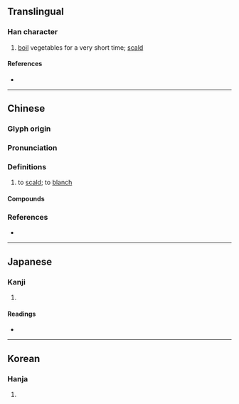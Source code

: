 {{character info/new}}
==Translingual==

===Han character===
{{Han char|rn=86|rad=火|as=08|sn=12|four=91846|canj=FYAJ|ids=⿰火卓}}
# [[boil]] vegetables for a very short time; [[scald]]

====References====
* {{Han ref|kx=0675.020|dkj=19139|dj=1086.130|hdz=32208.130|uh=712F|ud=28975|bh=DA5A|bd=55898}}

----

==Chinese==
{{zh-forms}}
{{zh-wp}}

===Glyph origin===
{{Han etym}}

===Pronunciation===
{{zh-pron
|m=chāo
|c=zoek3,coek3
|mc=y
|oc=y
|cat=
}}

===Definitions===
{{zh-hanzi}}

# {{lb|zh|cooking}} to [[scald]]; to [[blanch]]

====Compounds====
{{zh-der|焯焯|焯爍|焯著|焯水}}

===References===
* {{R:yue:mfccd}}

----

==Japanese==

===Kanji===
{{ja-kanji|grade=|rs=火08}}

# {{defn|lang=ja|sort=火08}}

====Readings====
* {{ja-readings|on=[[しゃく]] (shaku), [[とく]] (toku), [[たく]] (taku)|kun=[[あきらか]] (akiraka)}}

----

==Korean==

===Hanja===
{{ko-hanja|hangeul=작|eumhun=|rv=jak|mr=chak|y=cak}}

# {{defn|lang=ko|sort=火08}}
